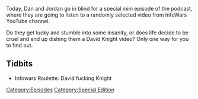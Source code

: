 {{DISPLAYTITLE:InfoWars Roulette #1}}{{Episode
    | title           = InfoWars Roulette #1
    | caption         = [https://knowledgefight.libsyn.com/knowledge-fight-infowars-roulette-1 Listen to this episode on Libsyn]
    | episodeNumber   = S001
    | length          = 00:52:32
    | airDate         = February 10, 2017
    | episodeType     = [[:Category:Special Edition|Special Edition]]
    | appearance      = [[David Knight]]
    | previousEpisode = [[10: February 6, 2017]]
    | nextEpisode     = [[11: February 10, 2017]]
}}

{{Stub}}

Today, Dan and Jordan go in blind for a special mini episode of the podcast, where they are going to listen to a randomly selected video from InfoWars YouTube channel.

Do they get lucky and stumble into some insanity, or does life decide to be cruel and end up dishing them a David Knight video? Only one way for you to find out.

==Tidbits==

*Infowars Roulette: David fucking Knight

[[Category:Episodes]]
[[Category:Special Edition]]
